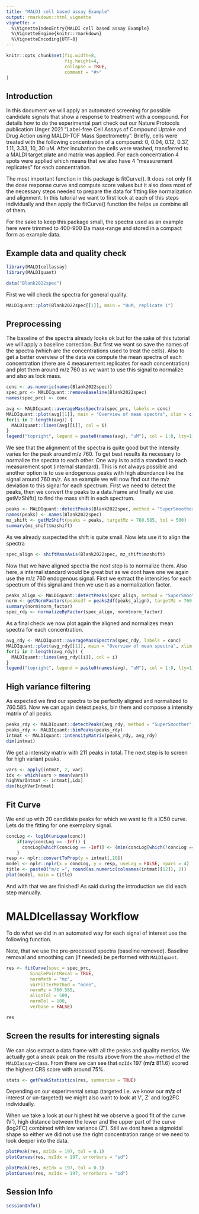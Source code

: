 ```yaml
---
title: "MALDI cell based assay Example"
output: rmarkdown::html_vignette
vignette: >
  %\VignetteIndexEntry{MALDI cell based assay Example}
  %\VignetteEngine{knitr::rmarkdown}
  %\VignetteEncoding{UTF-8}
---
```


```r
knitr::opts_chunk$set(fig.width=8, 
                      fig.height=4,
                      collapse = TRUE,
                      comment = "#>"
)
```


## Introduction

In this document we will apply an automated screening for possible candidate signals that show a response to treatment with a compound.
For details how to do the experimental part check out our Nature Protocols publication Unger 2021 "Label-free Cell Assays of Compound Uptake and Drug Action using MALDI-TOF Mass Spectrometry".
Briefly, cells were treated with the following concentration of a compound: 0, 0.04, 0.12, 0.37, 1.11, 3.33, 10, 30 uM.
After incubation the cells were washed, transferred to a MALDI target plate and matrix was applied.
For each concentration 4 spots were applied which means that we also have 4 "measurement replicates" for each concentration.

The most important function in this package is fitCurve(). It does not only fit the dose response curve and compute score values but it also does most of the necessary steps needed to prepare the data for fitting like normalization and alignment. In this tutorial we want to first look at each of this steps individually and then apply the fitCurve() function the helps us combine all of them.

For the sake to keep this package small, the spectra used as an example here were trimmed to 400-900 Da mass-range and stored in a compact form as example data.

## Example data and quality check

```r
library(MALDIcellassay)
library(MALDIquant)
```

```r
data("Blank2022spec")
```

First we will check the spectra for general quality.
```r
MALDIquant::plot(Blank2022spec[[1]], main = "0uM, replicate 1")
```

## Preprocessing

The baseline of the spectra already looks ok but for the sake of this tutorial we will apply a baseline correction.
But first we want so save the names of the spectra (which are the concentrations used to treat the cells).
Also to get a better overview of the data we compute the mean spectra of each concentration (there are 4 measurement replicates for each concentration) and plot them around m/z 760 as we want to use this signal to normalize and also as lock mass.

```r
conc <- as.numeric(names(Blank2022spec))
spec_prc <- MALDIquant::removeBaseline(Blank2022spec)
names(spec_prc) <- conc

avg <- MALDIquant::averageMassSpectra(spec_prc, labels = conc)
MALDIquant::plot(avg[[1]], main = "Overview of mean spectra", xlim = c(755, 765))
for(i in 2:length(avg)) {
  MALDIquant::lines(avg[[i]], col = i)
}
legend("topright", legend = paste0(names(avg), "uM"), col = 1:8, lty=1)
```
We see that the alignment of the spectra is quite good but the intensity varies for the peak around m/z 760.
To get best results its necessary to normalize the spectra to each other. 
One way is to add a standard to each measurement spot (internal standard).
This is not always possible and another option is to use endogenous peaks with high abundance like the signal around 760 m/z.
As an example we will now find out the m/z deviation to this signal for each spectrum.
First we need to detect the peaks, then we convert the peaks to a data.frame and finally we use getMzShift() to find the mass shift in each spectrum.

```r
peaks <- MALDIquant::detectPeaks(Blank2022spec, method = "SuperSmoother", SNR = 5)
names(peaks) <- names(Blank2022spec)
mz_shift <- getMzShift(peaks = peaks, targetMz = 760.585, tol = 500)
summary(mz_shift$mzshift)

```
As we already suspected the shift is quite small. Now lets use it to align the spectra
```r
spec_align <- shiftMassAxis(Blank2022spec, mz_shift$mzshift)

```
Now that we have aligned spectra the next step is to normalize them. 
Also here, a internal standard would be great but as we dont have one we again use the m/z 760 endogenous signal.
First we extract the intensities for each spectrum of this signal and then we use it as a normalization factor.
```r
peaks_align <- MALDIquant::detectPeaks(spec_align, method = "SuperSmoother", SNR = 3)
norm <- getNormFactors(peaksdf = peaks2df(peaks_align), targetMz = 760.585, tol = 100)
summary(norm$norm_factor)
spec_rdy <- normalizeByFactor(spec_align, norm$norm_factor)

```
As a final check we now plot again the aligned and normalizes mean spectra for each concentration.

```r
avg_rdy <- MALDIquant::averageMassSpectra(spec_rdy, labels = conc)
MALDIquant::plot(avg_rdy[[1]], main = "Overview of mean spectra", xlim = c(755, 765))
for(i in 2:length(avg_rdy)) {
  MALDIquant::lines(avg_rdy[[i]], col = i)
}
legend("topright", legend = paste0(names(avg), "uM"), col = 1:8, lty=1)
```

## High variance filtering

As expected we find our spectra to be perfectly aligned and normalized to 760.585.
Now we can again detect peaks, bin them and compose a intensity matrix of all peaks.
```r
peaks_rdy <- MALDIquant::detectPeaks(avg_rdy, method = "SuperSmoother", SNR = 3)
peaks_rdy <- MALDIquant::binPeaks(peaks_rdy)
intmat <- MALDIquant::intensityMatrix(peaks_rdy, avg_rdy)
dim(intmat)
```
We get a intensity matrix with 211 peaks in total. The next step is to screen for high variant peaks.
```r
vars <- apply(intmat, 2, var)
idx <- which(vars > mean(vars))
highVarIntmat <- intmat[,idx]
dim(highVarIntmat)
```

## Fit Curve

We end up with 20 candidate peaks for which we want to fit a IC50 curve.
Lets do the fitting for one exemplary signal.
```r
concLog <- log10(unique(conc))
    if(any(concLog == -Inf)) {
      concLog[which(concLog == -Inf)] <- (min(concLog[which(!concLog == -Inf)])-1)
    }
resp <- nplr::convertToProp(y = intmat[,10])
model <- nplr::nplr(x = concLog, y = resp, useLog = FALSE, npars = 4)
title <- paste0("m/z =", round(as.numeric(colnames(intmat)[12]), 2))
plot(model, main = title)
```
And with that we are finished!
As said during the introduction we did each step manually. 

# MALDIcellassay Workflow

To do what we did in an automated way for each signal of interest use the following function.

Note, that we use the pre-processed spectra (baseline removed). Baseline removal and smoothing can (if needed) be performed with `MALDIquant`.
```r
res <- fitCurve(spec = spec_prc,
         SinglePointRecal = TRUE, 
         normMeth = "mz",
         varFilterMethod = "none",
         normMz = 760.585, 
         alignTol = 500, 
         normTol = 100, 
         verbose = FALSE)

res
```

## Screen the results for interesting signals
We can also extract a data.frame with all the peaks and quality metrics. We actually got a sneak peak on the results above from the `show` method of the `MALDIassay`-class.
From there we can see that `mzIdx` 197 (**m/z** 811.6) scored the highest CRS score with around 75%.
```r
stats <- getPeakStatistics(res, summarise = TRUE) 
```

Depending on our experimental setup (targeted i.e. we know our **m/z** of interest or un-targeted) we might also want to look at V', Z' and log2FC individually.

When we take a look at our highest hit we observe a good fit of the curve (V'), high distance between the lower and the upper part of the curve (log2FC) combined with low variance (Z'). Still we dont have a sigmoidal shape so either we did not use the right concentration range or we need to look deeper into the data.

```r
plotPeak(res, mzIdx = 197, tol = 0.1)
plotCurves(res, mzIdx = 197, errorbars = "sd")
```

```r
plotPeak(res, mzIdx = 197, tol = 0.1)
plotCurves(res, mzIdx = 197, errorbars = "sd")
```

## Session Info

```r
sessionInfo()
```
